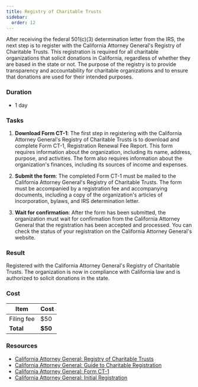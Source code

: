 ```yaml
---
title: Registry of Charitable Trusts
sidebar:
  order: 12
---
```


After receiving the federal 501(c)(3) determination letter from the IRS, the next step is to register with the California Attorney General's Registry of Charitable Trusts. This registration is required for all charitable organizations that solicit donations in California, regardless of whether they are based in the state or not. The purpose of the registry is to provide transparency and accountability for charitable organizations and to ensure that donations are used for their intended purposes.

### Duration

- 1 day

### Tasks

<Steps>

1. **Download Form CT-1**: The first step in registering with the California Attorney General's Registry of Charitable Trusts is to download and complete Form CT-1, Registration Renewal Fee Report. This form requires information about the organization, including its name, address, purpose, and activities. The form also requires information about the organization's finances, including its sources of income and expenses.

1. **Submit the form**: The completed Form CT-1 must be mailed to the California Attorney General's Registry of Charitable Trusts. The form must be accompanied by a registration fee and accompanying documents, including a copy of the organization's articles of incorporation, bylaws, and IRS determination letter.

1. **Wait for confirmation**: After the form has been submitted, the organization must wait for confirmation from the California Attorney General that the registration has been accepted and processed. You can check the status of your registration on the California Attorney General's website.

</Steps>

### Result

Registered with the California Attorney General's Registry of Charitable Trusts. The organization is now in compliance with California law and is authorized to solicit donations in the state.

### Cost

| Item                   | Cost  |
|------------------------|-------|
| Filing fee             | $50   |
| **Total**              | **$50** |

### Resources

- [California Attorney General: Registry of Charitable Trusts](https://oag.ca.gov/charities)
- [California Attorney General: Guide to Charitable Registration](https://oag.ca.gov/sites/all/files/agweb/pdfs/charities/publications/guide_for_charities.pdf)
- [California Attorney General: Form CT-1](https://oag.ca.gov/system/files/media/ct1-form.pdf)
- [California Attorney General: Initial Registration](https://oag.ca.gov/charities/initial-reg)